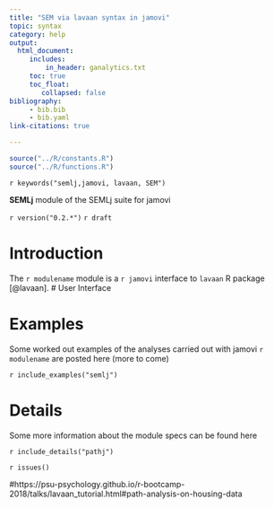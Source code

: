 ```yaml
---
title: "SEM via lavaan syntax in jamovi"
topic: syntax
category: help
output: 
  html_document:
     includes:
         in_header: ganalytics.txt
     toc: true
     toc_float:
        collapsed: false
bibliography: 
     - bib.bib
     - bib.yaml
link-citations: true

---
```



```r
source("../R/constants.R")
source("../R/functions.R")
```

`r keywords("semlj,jamovi, lavaan, SEM")`

**SEMLj** module of the SEMLj suite for jamovi

`r version("0.2.*")` 
`r draft`


# Introduction

The `r modulename` module is a `r jamovi` interface to `lavaan` R package [@lavaan]. 
# User Interface


# Examples

Some worked out examples of the analyses carried out with jamovi `r modulename` are posted here (more to come)

`r include_examples("semlj")`

# Details

Some more information about the module specs can be found here

`r include_details("pathj")`


`r issues()`


#https://psu-psychology.github.io/r-bootcamp-2018/talks/lavaan_tutorial.html#path-analysis-on-housing-data
